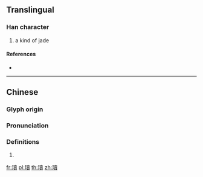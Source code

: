 {{character info/new}}
{{also|𪻨}}

==Translingual==

===Han character===
{{Han char|rn=96|rad=玉|as=15|sn=19|four=|canj=MGGWC|ids=⿰王賣}}

# a kind of jade

====References====
* {{Han ref|kx=0744.280|dkj=21320|dj=1153.110|hdz=21144.110|uh=74C4|ud=29892}}

----

==Chinese==
{{zh-forms|s=𪻨}}

===Glyph origin===
{{Han etym}}
{{Han compound|玉|賣|c1=s|c2=p|t1=jade|ls=psc}}

===Pronunciation===
{{zh-pron
|m=dú
|mc=y
|oc=y
|cat=
}}

===Definitions===
{{zh-hanzi}}

# {{rfdef|zh}}

[[fr:瓄]]
[[pl:瓄]]
[[th:瓄]]
[[zh:瓄]]